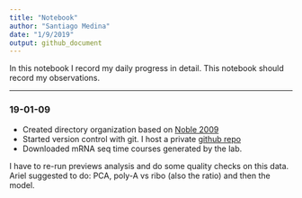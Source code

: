 ```yaml
---
title: "Notebook"
author: "Santiago Medina"
date: "1/9/2019"
output: github_document
---
```


In this notebook I record my daily progress in detail. This notebook should record
my observations.

***
### 19-01-09

+ Created directory organization based on [Noble 2009](https://journals.plos.org/ploscompbiol/article?id=10.1371/journal.pcbi.1000424)
+ Started version control with git. I host a private [github repo](https://github.com/santiago1234/MZT-rna-stability)
+ Downloaded mRNA seq time courses generated by the lab.

I have to re-run previews analysis and do some quality checks on this data. Ariel suggested to do: PCA, poly-A vs ribo (also the ratio) and then the model.